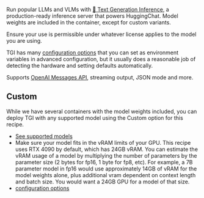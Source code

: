 Run popular LLMs and VLMs with [🤗 Text Generation Inference](https://huggingface.co/docs/text-generation-inference/index), a production-ready inference server that powers HuggingChat. Model weights are included in the container, except for custom variants.

<Callout variation="warning">Ensure your use is permissible under whatever license applies to the model you are using.</Callout>

TGI has many [configuration options](https://huggingface.co/docs/text-generation-inference/reference/launcher) that you can set as environment variables in advanced configuration, but it usually does a reasonable job of detecting the hardware and setting defaults automatically.

Supports [OpenAI Messages API](https://huggingface.co/docs/text-generation-inference/reference/api_reference), streaming output, JSON mode and more.


## Custom

While we have several containers with the model weights included, you can deploy TGI with any supported model using the Custom option for this recipe.

- [See supported models](https://huggingface.co/docs/text-generation-inference/supported_models)
- Make sure your model fits in the vRAM limits of your GPU. This recipe uses RTX 4090 by default, which has 24GB vRAM. You can estimate the vRAM usage of a model by multiplying the number of parameters by the parameter size (2 bytes for fp16, 1 byte for fp8, etc). For example, a 7B parameter model in fp16 would use approximately 14GB of vRAM for the model weights alone, plus additional vram dependent on context length and batch size. You would want a 24GB GPU for a model of that size.
- [configuration options](https://huggingface.co/docs/text-generation-inference/reference/launcher)
